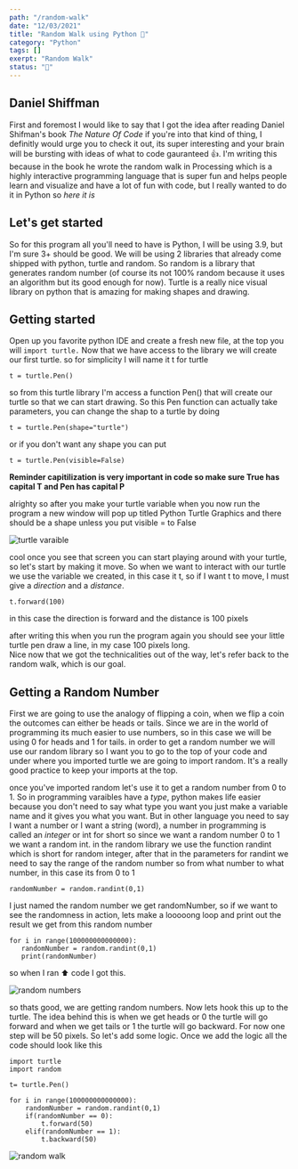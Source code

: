 ```yaml
---
path: "/random-walk"
date: "12/03/2021"
title: "Random Walk using Python 🐍"
category: "Python"
tags: []
exerpt: "Random Walk"
status: "🌱"
---
```



## Daniel Shiffman

First and foremost I would like to say that I got the idea after reading Daniel Shifman's book _The Nature Of Code_ if you're into that kind of thing, I definitly
would urge you to check it out, its super interesting and your brain will be bursting with ideas of what to code gauranteed 👍. I'm writing this because in the
book he wrote the random walk in Processing which is a highly interactive programming language that is super fun and helps people learn and visualize and have
a lot of fun with code, but I really wanted to do it in Python so _here it is_

## Let's get started

So for this program all you'll need to have is Python, I will be using 3.9, but I'm sure 3+ should be good. We will be using 2 libraries that already come shipped
with python, turtle and random. So random is a library that generates random number (of course its not 100% random because it uses an algorithm but its good
enough for now). Turtle is a really nice visual library on python that is amazing for making shapes and drawing.

## Getting started

Open up you favorite python IDE and create a fresh new file, at the top you will
`import turtle.`
Now that we have access to the library we will
create our first turtle. so for simplicity I will name it t for turtle

```
t = turtle.Pen()
```

so from this turtle library I'm access a function Pen() that will create our turtle so that we can start drawing. So this Pen function can actually take parameters,
you can change the shap to a turtle by doing

```
t = turtle.Pen(shape="turtle")
```

or if you don't want any shape you can put

```
t = turtle.Pen(visible=False)
```

**Reminder capitilization is very important in code so make sure True has capital T and Pen has capital P**

alrighty so after you make your turtle variable when you now run the program a new window will pop up titled Python Turtle Graphics and there should be a shape unless
you put visible = to False

<img src={img1} alt="turtle varaible" />  

cool once you see that screen you can start playing around with your turtle, so let's start by making it move. So when we want to 
interact with our turtle we use the variable we created, in this case it t, so if I want t to move, I must give a *direction* and 
a *distance*. 
```
t.forward(100)
```
in this case the direction is forward and the distance is 100 pixels

after writing this when you run the program again you should see your little turtle pen draw a line, in my case 100 pixels long.  
Nice now that we got the technicalities out of the way, let's refer back to the random walk, which is our goal.  
  
## Getting a Random Number
First we are going to use the analogy of flipping a coin, when we flip a coin the outcomes can either be heads or tails. Since we are in the world
of programming its much easier to use numbers, so in this case we will be using 0 for heads and 1 for tails. in order to get a random number
we will use our random library so I want you to go to the top of your code and under where you imported turtle we are going to import random. It's
a really good practice to keep your imports at the top.  
  
once you've imported random let's use it to get a random number from 0 to 1. So in programming varaibles have a *type*, python makes
life easier because you don't need to say what type you want you just make a variable name and it gives you what you want. But in other 
language you need to say I want a number or I want a string (word), a number in programming is called an *integer* or int for short
so since we want a random number 0 to 1 we want a random int. in the random library we use the function randint which is short for
random integer, after that in the parameters for randint we need to say the range of the random number so from what number to what number, in 
this case its from 0 to 1
```
randomNumber = random.randint(0,1)
```
I just named the random number we get randomNumber, so if we want to see the randomness in action, lets make a looooong loop and print out the
result we get from this random number
```
for i in range(100000000000000):
   randomNumber = random.randint(0,1)
   print(randomNumber)
```
so when I ran ⬆️ code I got this.

<img alt="random numbers" src={random} />

so thats good, we are getting random numbers. Now lets hook this up to the turtle. The idea behind this is when we get heads or 0 the turtle
will go forward and when we get tails or 1 the turtle will go backward. For now one step will be 50 pixels. So let's add some logic. Once we add
the logic all the code should look like this 
```
import turtle
import random 

t= turtle.Pen()

for i in range(100000000000000):
    randomNumber = random.randint(0,1)
    if(randomNumber == 0):
        t.forward(50)
    elif(randomNumber == 1):
        t.backward(50)
```

<img src={randomWalk} alt="random walk" />